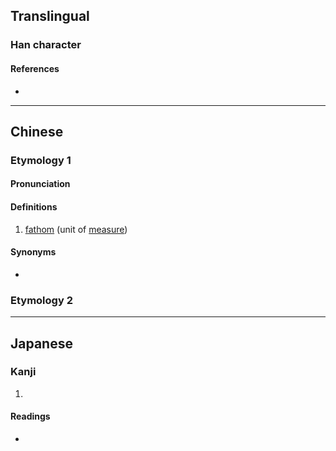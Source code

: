 {{character info}}
==Translingual==

===Han character===
{{Han char|rn=30|rad=口|as=12|sn=15|four=67046|canj=RSMI|ids=⿰口尋}}

====References====
* {{Han ref|kx=0209.151|dkj=04349|hdz=10687.050|uh=565A|ud=22106|bh=E540|bd=58688}}

----
==Chinese==
{{zh-forms|s=㖊}}
===Etymology 1===
====Pronunciation====
{{zh-pron
|m=xún
|m-s=
|c=cam4
|c-t=
|g=
|h=pfs=
|j=
|md=
|mn=
|mn-t=
|w=
|x=
|mc=y
|oc=y
|cat=n
}}

====Definitions====
{{zh-hanzi}}

# {{lb|zh|dated}} [[fathom]] (unit of [[measure]])
====Synonyms====
* {{zh-l|英尋}}
===Etymology 2===
{{zh-see|尋|v|yesterday}}
----

==Japanese==

===Kanji===
{{ja-kanji|grade=|rs=口12}}

# {{rfdef|ja|sort=口12}}

====Readings====
* {{ja-readings|on=|kun=[[えいびろ]] (eibiro)}}
